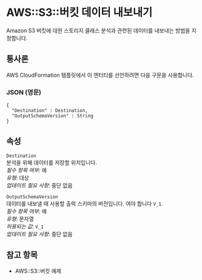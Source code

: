 # AWS::S3::버킷 데이터 내보내기

Amazon S3 버킷에 대한 스토리지 클래스 분석과 관련된 데이터를 내보내는 방법을 지정합니다.

## 통사론

AWS CloudFormation 템플릿에서 이 엔터티를 선언하려면 다음 구문을 사용합니다.

### JSON (영문)

```
{
  "Destination" : Destination,
  "OutputSchemaVersion" : String
}
```

## 속성

`Destination`  
분석을 위해 데이터를 저장할 위치입니다.  
_필수 항목 여부_: 예  
_유형_: 대상  
_업데이트 필요 사항_: 중단 없음

`OutputSchemaVersion`  
데이터를 내보낼 때 사용할 출력 스키마의 버전입니다. 여야 합니다 `V_1`.  
_필수 항목 여부_: 예  
_유형_: 문자열  
_허용되는 값_: `V_1`  
_업데이트 필요 사항_: 중단 없음

## 참고 항목

- AWS::S3::버킷 예제
